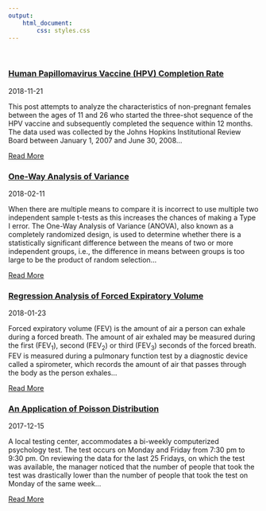 ```yaml
---
output: 
    html_document:
        css: styles.css
---
```

<br>

<article>
<h3><a href="hpv.html">Human Papillomavirus Vaccine (HPV) Completion Rate</a></h3>
<span><i class="fa fa-calendar"></i> 2018-11-21</span>
<p>This post attempts to analyze the characteristics of non-pregnant females between the ages of 11 and 26 who started the three-shot sequence of the HPV vaccine and subsequently completed the sequence within 12 months. The data used was collected by the Johns Hopkins Institutional Review Board between January 1, 2007 and June 30, 2008...</p>
<a class="btn btn-outline-primary btn-sm" href="hpv.html">Read More</a>
</article>


<article>
<h3><a href="anova.html">One-Way Analysis of Variance</a></h3>
<span><i class="fa fa-calendar"></i> 2018-02-11</span>
<p>When there are multiple means to compare it is incorrect to use multiple two independent sample t-tests as this increases the chances of making a Type I error. The One-Way Analysis of Variance (ANOVA), also known as a completely randomized design, is used to determine whether there is a statistically significant difference between the means of two or more independent groups, i.e., the difference in means between groups is too large to be the product of random selection...</p>
<a class="btn btn-outline-primary btn-sm" href="anova.html">Read More</a>
</article>

<article>
<h3><a href="FEVRegression.html">Regression Analysis of Forced Expiratory Volume</a></h3>
<span><i class="fa fa-calendar"></i> 2018-01-23</span>
<p>Forced expiratory volume (FEV) is the amount of air a person can exhale during a forced breath. The amount of air exhaled may be measured during the first (FEV$_1$), second (FEV$_2$) or third (FEV$_3$) seconds of the forced breath. FEV is measured during a pulmonary function test by a diagnostic device called a spirometer, which records the amount of air that passes through the body as the person exhales...</p>
<a class="btn btn-outline-primary btn-sm" href="FEVRegression.html">Read More</a>
</article>

<article>
<h3><a href="Poisson.html">An Application of Poisson Distribution</a></h3>
<span><i class="fa fa-calendar"></i> 2017-12-15</span>
<p>A local testing center, accommodates a bi-weekly computerized psychology test. The test occurs on Monday and Friday from 7:30 pm to 9:30 pm. On reviewing the data for the last 25 Fridays, on which the test was available, the manager noticed that the number of people that took the test was drastically lower than the number of people that took the test on Monday of the same week...</p>
<a class="btn btn-outline-primary btn-sm" href="Poisson.html">Read More</a>
</article>

